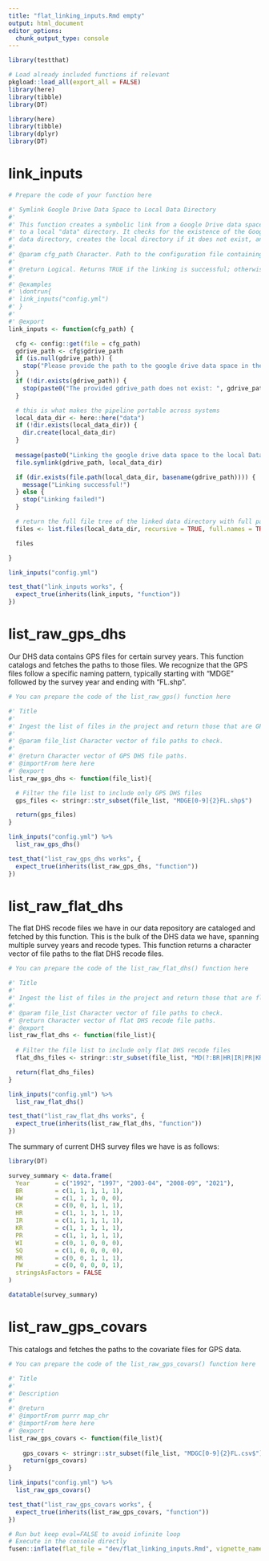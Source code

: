 ```yaml
---
title: "flat_linking_inputs.Rmd empty"
output: html_document
editor_options: 
  chunk_output_type: console
---
```


```r
library(testthat)
```

```r
# Load already included functions if relevant
pkgload::load_all(export_all = FALSE)
library(here)
library(tibble)
library(DT)
```

```r
library(here)
library(tibble)
library(dplyr)
library(DT)
```

# link_inputs

```r
# Prepare the code of your function here
```

```r
#' Symlink Google Drive Data Space to Local Data Directory
#'
#' This function creates a symbolic link from a Google Drive data space (specified in a config file)
#' to a local "data" directory. It checks for the existence of the Google Drive path and the local
#' data directory, creates the local directory if it does not exist, and then creates the symlink.
#'
#' @param cfg_path Character. Path to the configuration file containing the Google Drive data space path.
#'
#' @return Logical. Returns TRUE if the linking is successful; otherwise, stops with an error.
#'
#' @examples
#' \dontrun{
#' link_inputs("config.yml")
#' }
#' 
#' @export
link_inputs <- function(cfg_path) {

  cfg <- config::get(file = cfg_path)
  gdrive_path <- cfg$gdrive_path
  if (is.null(gdrive_path)) {
    stop("Please provide the path to the google drive data space in the config file")
  }
  if (!dir.exists(gdrive_path)) {
    stop(paste0("The provided gdrive_path does not exist: ", gdrive_path))
  }

  # this is what makes the pipeline portable across systems
  local_data_dir <- here::here("data")
  if (!dir.exists(local_data_dir)) {
    dir.create(local_data_dir)
  }
  
  message(paste0("Linking the google drive data space to the local Data directory: ", gdrive_path))
  file.symlink(gdrive_path, local_data_dir)

  if (dir.exists(file.path(local_data_dir, basename(gdrive_path)))) {
    message("Linking successful!")
  } else {
    stop("Linking failed!")
  }  

  # return the full file tree of the linked data directory with full paths
  files <- list.files(local_data_dir, recursive = TRUE, full.names = TRUE, include.dirs = TRUE)

  files

}
```

```r
link_inputs("config.yml")
```

```r
test_that("link_inputs works", {
  expect_true(inherits(link_inputs, "function"))
})
```


# list_raw_gps_dhs

Our DHS data contains GPS files for certain survey years. This function catalogs and fetches the paths to those files.
We recognize that the GPS files follow a specific naming pattern, typically starting with "MDGE" followed by the survey year and ending with "FL.shp".
    
```r
# You can prepare the code of the list_raw_gps() function here
```
  
```r
#' Title
#' 
#' Ingest the list of files in the project and return those that are GPS DHS files
#' 
#' @param file_list Character vector of file paths to check.
#'
#' @return Character vector of GPS DHS file paths.
#' @importFrom here here
#' @export
list_raw_gps_dhs <- function(file_list){

  # Filter the file list to include only GPS DHS files
  gps_files <- stringr::str_subset(file_list, "MDGE[0-9]{2}FL.shp$")

  return(gps_files)
}
```
  
```r
link_inputs("config.yml") %>%
  list_raw_gps_dhs()
```
  
```r
test_that("list_raw_gps_dhs works", {
  expect_true(inherits(list_raw_gps_dhs, "function")) 
})
```
  
# list_raw_flat_dhs

The flat DHS recode files we have in our data repository are cataloged and fetched by this function.
This is the bulk of the DHS data we have, spanning multiple survey years and recode types.
This function returns a character vector of file paths to the flat DHS recode files.
    
```r
# You can prepare the code of the list_raw_flat_dhs() function here
```
  
```r
#' Title
#' 
#' Ingest the list of files in the project and return those that are flat DHS recode files
#' 
#' @param file_list Character vector of file paths to check.
#' @return Character vector of flat DHS recode file paths.
#' @export
list_raw_flat_dhs <- function(file_list){
    
  # Filter the file list to include only flat DHS recode files
  flat_dhs_files <- stringr::str_subset(file_list, "MD(?:BR|HR|IR|PR|KR|CR|SQ|WI|MR|HW|FW)[0-9]{2}FL$")

  return(flat_dhs_files)
}
```
  
```r
link_inputs("config.yml") %>%
  list_raw_flat_dhs()
```
  
```r
test_that("list_raw_flat_dhs works", {
  expect_true(inherits(list_raw_flat_dhs, "function")) 
})
```

The summary of current DHS survey files we have is as follows:

```r
library(DT)

survey_summary <- data.frame(
  Year       = c("1992", "1997", "2003-04", "2008-09", "2021"),
  BR         = c(1, 1, 1, 1, 1),
  HW         = c(1, 1, 1, 0, 0),
  CR         = c(0, 0, 1, 1, 1),
  HR         = c(1, 1, 1, 1, 1),
  IR         = c(1, 1, 1, 1, 1),
  KR         = c(1, 1, 1, 1, 1),
  PR         = c(1, 1, 1, 1, 1),
  WI         = c(0, 1, 0, 0, 0),
  SQ         = c(1, 0, 0, 0, 0),
  MR         = c(0, 0, 1, 1, 1),
  FW         = c(0, 0, 0, 0, 1),
  stringsAsFactors = FALSE
)

datatable(survey_summary)
```

# list_raw_gps_covars

This catalogs and fetches the paths to the covariate files for GPS data.
    
```r
# You can prepare the code of the list_raw_gps_covars() function here
```
  
```r
#' Title
#' 
#' Description
#' 
#' @return
#' @importFrom purrr map_chr
#' @importFrom here here
#' @export
list_raw_gps_covars <- function(file_list){
    
    gps_covars <- stringr::str_subset(file_list, "MDGC[0-9]{2}FL.csv$")
    return(gps_covars)
}
```
  
```r
link_inputs("config.yml") %>%
  list_raw_gps_covars()
```
  
```r
test_that("list_raw_gps_covars works", {
  expect_true(inherits(list_raw_gps_covars, "function")) 
})
```

```r
# Run but keep eval=FALSE to avoid infinite loop
# Execute in the console directly
fusen::inflate(flat_file = "dev/flat_linking_inputs.Rmd", vignette_name = "Linking and Tracking Raw Inputs", open_vignette = FALSE, check = FALSE)
```


